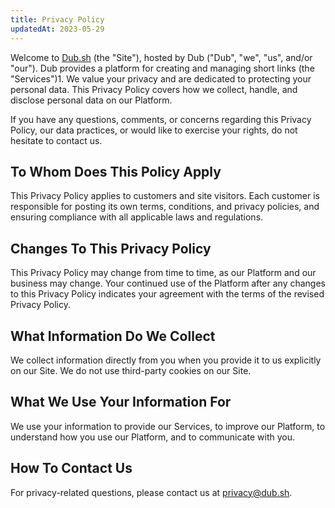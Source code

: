 ```yaml
---
title: Privacy Policy
updatedAt: 2023-05-29
---
```


Welcome to [Dub.sh](/) (the "Site"), hosted by Dub ("Dub", "we", "us", and/or "our"). Dub provides a platform for creating and managing short links (the "Services")​1​. We value your privacy and are dedicated to protecting your personal data. This Privacy Policy covers how we collect, handle, and disclose personal data on our Platform.

If you have any questions, comments, or concerns regarding this Privacy Policy, our data practices, or would like to exercise your rights, do not hesitate to contact us.

## To Whom Does This Policy Apply

This Privacy Policy applies to customers and site visitors. Each customer is responsible for posting its own terms, conditions, and privacy policies, and ensuring compliance with all applicable laws and regulations.

## Changes To This Privacy Policy

This Privacy Policy may change from time to time, as our Platform and our business may change. Your continued use of the Platform after any changes to this Privacy Policy indicates your agreement with the terms of the revised Privacy Policy.

## What Information Do We Collect

We collect information directly from you when you provide it to us explicitly on our Site. We do not use third-party cookies on our Site.

## What We Use Your Information For

We use your information to provide our Services, to improve our Platform, to understand how you use our Platform, and to communicate with you.

## How To Contact Us

For privacy-related questions, please contact us at privacy@dub.sh.
